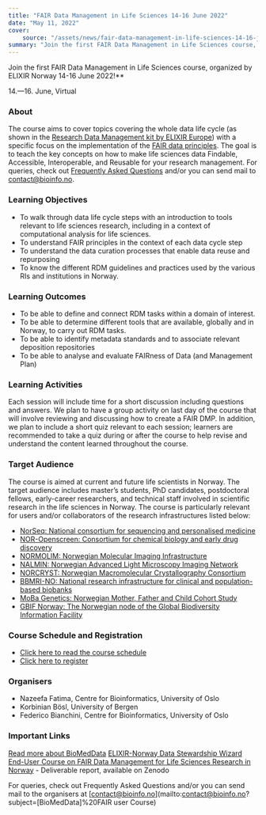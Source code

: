 ```yaml
---
title: "FAIR Data Management in Life Sciences 14-16 June 2022"
date: "May 11, 2022"
cover:
    source: "/assets/news/fair-data-management-in-life-sciences-14-16-june-2022/cover.png"
summary: "Join the first FAIR Data Management in Life Sciences course, organized by ELIXIR Norway 14-16 June 2022!"
---
```


Join the first FAIR Data Management in Life Sciences course, organized by ELIXIR Norway 14-16 June 2022!**

14.—16. June, Virtual

### About

The course aims to cover topics covering the whole data life cycle (as shown in the [Research Data Management kit by ELIXIR Europe](https://rdmkit.elixir-europe.org/)) with a specific focus on the implementation of the [FAIR data principles](https://www.go-fair.org/fair-principles/). The goal is to teach the key concepts on how to make life sciences data Findable, Accessible, Interoperable, and Reusable for your research management. For queries, check out [Frequently Asked Questions](https://github.com/elixir-oslo/fair-dm-2022-course/blob/main/faqs.md) and/or you can send mail to [contact@bioinfo.no](mailto:contact@bioinfo.no).

### Learning Objectives

- To walk through data life cycle steps with an introduction to tools relevant to life sciences research, including in a context of computational analysis for life sciences.
- To understand FAIR principles in the context of each data cycle step
- To understand the data curation processes that enable data reuse and repurposing
- To know the different RDM guidelines and practices used by the various RIs and institutions in Norway.

### Learning Outcomes

- To be able to define and connect RDM tasks within a domain of interest.
- To be able to determine different tools that are available, globally and in Norway, to carry out RDM tasks.
- To be able to identify metadata standards and to associate relevant deposition repositories
- To be able to analyse and evaluate FAIRness of Data (and Management Plan)

### Learning Activities

Each session will include time for a short discussion including questions and answers. We plan to have a group activity on last day of the course that will involve reviewing and discussing how to create a FAIR DMP. In addition, we plan to include a short quiz relevant to each session; learners are recommended to take a quiz during or after the course to help revise and understand the content learned throughout the course.

### Target Audience

The course is aimed at current and future life scientists in Norway. The target audience includes master’s students, PhD candidates, postdoctoral fellows, early-career researchers, and technical staff involved in scientific research in the life sciences in Norway. The course is particularly relevant for users and/or collaborators of the research infrastructures listed below:

- [NorSeq: National consortium for sequencing and personalised medicine](https://www.norseq.org/)
- [NOR-Openscreen: Consortium for chemical biology and early drug discovery](http://www.openscreen.no/)
- [NORMOLIM: Norwegian Molecular Imaging Infrastructure](https://normolim.w.uib.no/)
- [NALMIN: Norwegian Advanced Light Microscopy Imaging Network](https://nalmin.no/)
- [NORCRYST: Norwegian Macromolecular Crystallography Consortium](https://site.uit.no/norcryst/)
- [BBMRI-NO: National research infrastructure for clinical and population-based biobanks](https://bbmri.no/)
- [MoBa Genetics: Norwegian Mother, Father and Child Cohort Study](https://www.fhi.no/en/studies/moba/)
- [GBIF Norway: The Norwegian node of the Global Biodiversity Information Facility](https://www.gbif.org/country/NO/summary)

### Course Schedule and Registration

- [Click here to read the course schedule](https://github.com/elixir-oslo/fair-dm-2022-course/blob/main/Schedule.md)
- [Click here to register](https://nettskjema.no/a/fair-dm-2022)

### Organisers

- Nazeefa Fatima, Centre for Bioinformatics, University of Oslo
- Korbinian Bösl, University of Bergen
- Federico Bianchini, Centre for Bioinformatics, University of Oslo

### Important Links

[Read more about BioMedData](organization/biomeddata)
[ELIXIR-Norway Data Stewardship Wizard](https://elixir-no.ds-wizard.org/)  
[End-User Course on FAIR Data Management for Life Sciences Research in Norway](https://zenodo.org/record/6104400#.YmFyjZNBxqs) - Deliverable report, available on Zenodo

For queries, check out Frequently Asked Questions and/or you can send mail to the organisers at [contact@bioinfo.no](mailto:contact@bioinfo.no?subject=[BioMedData]%20FAIR user Course)
